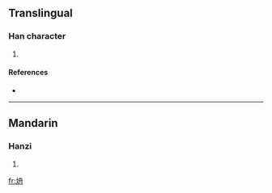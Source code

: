 ==Translingual==

===Han character===
{{Han char|rn=86|rad=火|as=06|sn=10|four=|canj=火竹月卜 (FHBY)}}

# {{defn|Han|sort=火06}}

====References====
* {{Han ref|kx=0670.050|dkj=18999|dj=1079.030|hdz=32200.100|uh=70D0|ud=28880}}

----

==Mandarin==

===Hanzi===
{{cmn-hanzi|pin=[[miè]] ([[mie4]]), [[zhōu]] ([[zhou1]])|wg=mieh<sup>4</sup>, chou<sup>1</sup>}}

# {{defn|Mandarin|sort=火06}}

[[fr:烐]]